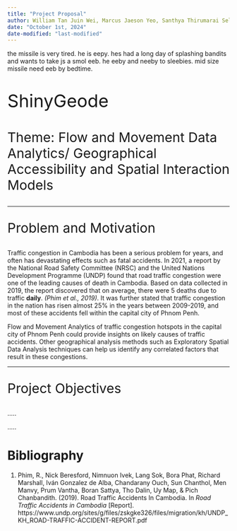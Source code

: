 ```yaml
---
title: "Project Proposal"
author: William Tan Juin Wei, Marcus Jaeson Yeo, Santhya Thirumarai Selvan
date: "October 1st, 2024"
date-modified: "last-modified"
---
```


the missile is very tired. he is eepy. hes had a long day of splashing bandits and wants to take js a smol eeb. he eeby and neeby to sleebies. mid size missile need eeb by bedtime.

::: {style="font-size:40px"}
ShinyGeode
:::

::: {style="font-size:30px"}
Theme: Flow and Movement Data Analytics/ Geographical Accessibility and Spatial Interaction Models
:::

------------------------------------------------------------------------

::: {style="font-size: 30px"}
Problem and Motivation
:::

Traffic congestion in Cambodia has been a serious problem for years, and often has devastating effects such as fatal accidents. In 2021, a report by the National Road Safety Committee (NRSC) and the United Nations Development Programme (UNDP) found that road traffic congestion were one of the leading causes of death in Cambodia. Based on data collected in 2019, the report discovered that on average, there were 5 deaths due to traffic **daily**. *(Phim et al., 2019)*. It was further stated that traffic congestion in the nation has risen almost 25% in the years between 2009-2019, and most of these accidents fell within the capital city of Phnom Penh.

Flow and Movement Analytics of traffic congestion hotspots in the capital city of Phnom Penh could provide insights on likely causes of traffic accidents. Other geographical analysis methods such as Exploratory Spatial Data Analysis techniques can help us identify any correlated factors that result in these congestions.

------------------------------------------------------------------------

::: {style="font-size:30px"}
Project Objectives
:::

.....

.....

# Bibliography

1.  Phim, R., Nick Beresford, Nimnuon Ivek, Lang Sok, Bora Phat, Richard Marshall, Iván Gonzalez de Alba, Chandarany Ouch, Sun Chanthol, Men Manvy, Prum Vantha, Boran Sattya, Tho Dalin, Uy Map, & Pich Chanbandith. (2019). Road Traffic Accidents In Cambodia. In *Road Traffic Accidents in Cambodia* \[Report\]. https://www.undp.org/sites/g/files/zskgke326/files/migration/kh/UNDP_KH_ROAD-TRAFFIC-ACCIDENT-REPORT.pdf
